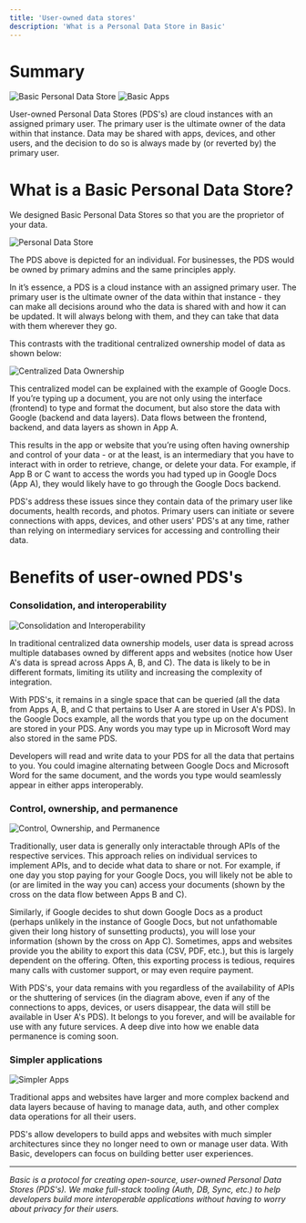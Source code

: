 ```yaml
---
title: 'User-owned data stores'
description: 'What is a Personal Data Store in Basic'
---
```


# Summary

<CardGroup cols={2}>
  <Card title="Basic Personal Data Store">
  <img src="/images/BasicID.png" alt="Basic Personal Data Store" />
  </Card>
  <Card title="Basic Apps">
    <img src="/images/BasicIDApps.png" alt="Basic Apps" />
  </Card>
</CardGroup>

User-owned Personal Data Stores (PDS's) are cloud instances with an assigned primary user.
The primary user is the ultimate owner of the data within that instance.
Data may be shared with apps, devices, and other users, and the decision to do so is always made by (or reverted by) the primary user. 

# What is a  Basic Personal Data Store?

We designed Basic Personal Data Stores so that you are the proprietor of your data.

<img
  className="block"
  src="/images/PDS.svg"
  alt="Personal Data Store"
/>

<Note>
    The PDS above is depicted for an individual. For businesses, the PDS would be owned by primary admins and the same principles apply.
</Note>

In it’s essence, a PDS is a cloud instance with an assigned primary user. 
The primary user is the ultimate owner of the data within that instance - they can make all decisions around who the data is shared with and how it can be updated.
It will always belong with them, and they can take that data with them wherever they go. 

This contrasts with the traditional centralized ownership model of data as shown below:

<img
  className="block"
  src="/images/CentralizedDataOwnership.svg"
  alt="Centralized Data Ownership"
/>

This centralized model can be explained with the example of Google Docs. 
If you’re typing up a document, you are not only using the interface (frontend) to type and format the document, but also store the data with Google (backend and data layers).
Data flows between the frontend, backend, and data layers as shown in App A.

This results in the app or website that you’re using often having ownership and control of your data - or at the least, is an intermediary that you have to interact with in order to retrieve, change, or delete your data.
For example, if App B or C want to access the words you had typed up in Google Docs (App A), they would likely have to go through the Google Docs backend.

PDS's address these issues since they contain data of the primary user like documents, health records, and photos. 
Primary users can initiate or severe connections with apps, devices, and other users' PDS's at any time, rather than relying on intermediary services for accessing and controlling their data.

# Benefits of user-owned PDS's

### Consolidation, and interoperability

<img
  className="block"
  src="/images/DataFragmentation.svg"
  alt="Consolidation and Interoperability"
/>

In traditional centralized data ownership models, user data is spread across multiple databases owned by different apps and websites (notice how User A's data is spread across Apps A, B, and C). 
The data is likely to be in different formats, limiting its utility and increasing the complexity of integration.

With PDS's, it remains in a single space that can be queried (all the data from Apps A, B, and C that pertains to User A are stored in User A's PDS). 
In the Google Docs example, all the words that you type up on the document are stored in your PDS. 
Any words you may type up in Microsoft Word may also stored in the same PDS.

Developers will read and write data to your PDS for all the data that pertains to you. 
You could imagine alternating between Google Docs and Microsoft Word for the same document, and the words you type would seamlessly appear in either apps interoperably.

### Control, ownership, and permanence

<img
  className="block"
  src="/images/NoDataControl.svg"
  alt="Control, Ownership, and Permanence"
/>

Traditionally, user data is generally only interactable through APIs of the respective services. 
This approach relies on individual services to implement APIs, and to decide what data to share or not. 
For example, if one day you stop paying for your Google Docs, you will likely not be able to (or are limited in the way you can) access your documents (shown by the cross on the data flow between Apps B and C). 

Similarly, if Google decides to shut down Google Docs as a product (perhaps unlikely in the instance of Google Docs, but not unfathomable given their long history of sunsetting products), you will lose your information (shown by the cross on App C).
Sometimes, apps and websites provide you the ability to export this data (CSV, PDF, etc.), but this is largely dependent on the offering. Often, this exporting process is tedious, requires many calls with customer support, or may even require payment.

With PDS's, your data remains with you regardless of the availability of APIs or the shuttering of services (in the diagram above, even if any of the connections to apps, devices, or users disappear, the data will still be available in User A's PDS). 
It belongs to you forever, and will be available for use with any future services. A deep dive into how we enable data permanence is coming soon.

### Simpler applications

<img
  className="block"
  src="/images/SimplerArchitecturePDS.svg"
  alt="Simpler Apps"
/>

Traditional apps and websites have larger and more complex backend and data layers because of having to manage data, auth, and other complex data operations for all their users.

PDS's allow developers to build apps and websites with much simpler architectures since they no longer need to own or manage user data. 
With Basic, developers can focus on building better user experiences.

---
*Basic is a protocol for creating open-source, user-owned Personal Data Stores (PDS's). We make full-stack tooling (Auth, DB, Sync, etc.) to help developers build more interoperable applications without having to worry about privacy for their users.*